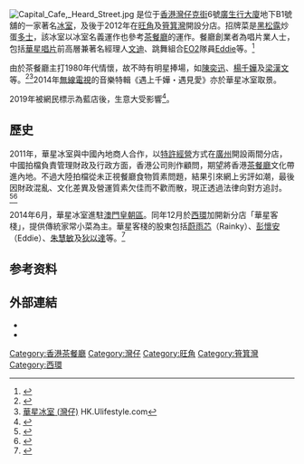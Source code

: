 {{NoteTA
|G1=Food
}}
[[File:Capital_Cafe,_Heard_Street.jpg|thumb]]
{{engname|華星冰室|Capital Café，在[[澳門|澳門]]叫：Chrisly Café}}是位于[[香港|香港]][[灣仔|灣仔]][[克街|克街]]6號[[廣生行大廈|廣生行大廈]]地下B1號舖的一家著名[[冰室|冰室]]，及後于2012年在[[旺角|旺角]]及[[筲箕灣|筲箕灣]]開設分店。招牌菜是[[黑松露|黑松露]]炒蛋[[多士|多士]]，該冰室以冰室名義運作也參考[[茶餐廳|茶餐廳]]的運作。餐廳創業者為唱片業人士，包括[[華星唱片|華星唱片]]前高層兼著名經理人[[文迪|文迪]]、跳舞組合[[EO2|EO2]]隊員[[彭懷安|Eddie]]等。<ref>{{cite news|title=懷舊茶記 演繹香港風味|url=http://paper.wenweipo.com/2016/08/23/FI1608230015.htm|accessdate=2017-04-26|publisher=香港文匯報|date=2016-08-23|archive-date=2019-09-13|archive-url=https://web.archive.org/web/20190913172125/http://paper.wenweipo.com/2016/08/23/FI1608230015.htm|dead-url=no}}</ref>

由於茶餐廳主打1980年代情懷，故不時有明星捧場，如[[陳奕迅|陳奕迅]]、[[楊千嬅|楊千嬅]]及[[梁漢文|梁漢文]]等。<ref>{{cite news|title=華星冰室開分店 Eason誓享免費餐|url=http://hd.stheadline.com/ent/ent_content.asp?contid=182890&srctype=n|accessdate=2017-04-25|publisher=頭條日報|date=2012-03-12|archive-date=2018-01-24|archive-url=https://web.archive.org/web/20180124195705/http://hd.stheadline.com/ent/ent_content.asp?contid=182890&srctype=n|dead-url=no}}</ref><ref>[http://hk.ulifestyle.com.hk/spot/detail.html?id=ABdGDloxBw5ZEANj 華星冰室 (灣仔)] {{Wayback|url=http://hk.ulifestyle.com.hk/spot/detail.html?id=ABdGDloxBw5ZEANj |date=20170519174358 }}HK.Ulifestyle.com</ref>2014年[[無線電視|無線電視]]的音樂特輯《遇上千嬅・遇見愛》亦於華星冰室取景。

2019年被網民標示為藍店後，生意大受影響<ref>{{Cite news|url=https://news.mingpao.com/pns/%E5%A8%9B%E6%A8%82/article/20191026/s00016/1572027165913/%E7%A8%B1%E3%80%8C%E8%8F%AF%E6%98%9F%E5%86%B0%E5%AE%A4%E3%80%8D%E8%A2%AB%E5%BC%B7%E5%8A%A0%E9%A1%8F%E8%89%B2-%E7%B0%A1%E6%B0%91%E8%BF%AA%E7%99%BC%E8%81%B2%E6%98%8E%E8%88%87%E9%98%BF%E5%80%AB%E5%89%B2%E5%B8%AD|title=稱「華星冰室」被強加顏色 簡民迪發聲明與阿倫割席|date=2019-10-26|publisher=明報|accessdate=2019-12-12|archive-date=2019-12-12|archive-url=https://web.archive.org/web/20191212034637/https://news.mingpao.com/pns/%25E5%25A8%259B%25E6%25A8%2582/article/20191026/s00016/1572027165913/%25E7%25A8%25B1%25E3%2580%258C%25E8%258F%25AF%25E6%2598%259F%25E5%2586%25B0%25E5%25AE%25A4%25E3%2580%258D%25E8%25A2%25AB%25E5%25BC%25B7%25E5%258A%25A0%25E9%25A1%258F%25E8%2589%25B2-%25E7%25B0%25A1%25E6%25B0%2591%25E8%25BF%25AA%25E7%2599%25BC%25E8%2581%25B2%25E6%2598%258E%25E8%2588%2587%25E9%2598%25BF%25E5%2580%25AB%25E5%2589%25B2%25E5%25B8%25AD|dead-url=no}}</ref>。

==歷史==
2011年，華星冰室與中國內地商人合作，以[[特許經營|特許經營]]方式在[[廣州|廣州]]開設兩間分店，中國拍檔負責管理財政及行政方面，香港公司則作顧問，期望將香港[[茶餐廳|茶餐廳]]文化帶進內地。不過大陸拍檔從未正視餐廳食物質素問題，結果引來網上劣評如潮，最後因財政混亂、文化差異及營運質素欠佳而不歡而散，現正透過法律向對方追討。<ref>{{cite news|title=港式奶茶多士敗北 華星冰室北上五堂課|url=http://www.etnet.com.hk/www/tc/news/topic_news_detail.php?category=china&newsid=858|accessdate=2017-04-26|publisher=iMONEY 智富雜誌|date=2013-04-19|archive-date=2019-07-24|archive-url=https://web.archive.org/web/20190724013841/http://www.etnet.com.hk/www/tc/news/topic_news_detail.php?category=china&newsid=858|dead-url=no}}</ref><ref>{{cite news|language=zh-cn|url=http://news.qoos.com/%25E8%258F%25AF%25E6%2598%259F%25E5%2586%25B0%25E5%25AE%25A4%25E9%2580%25B2%25E9%25A7%2590%25E6%259C%25AC%25E6%25BE%25B3-1698174.html|title=華星冰室進駐本澳|work=[[澳門日報|澳門日報]]|date=2014年6月7日|access-date=2014年12月30日|archive-url=https://web.archive.org/web/20141230095637/http://news.qoos.com/%25E8%258F%25AF%25E6%2598%259F%25E5%2586%25B0%25E5%25AE%25A4%25E9%2580%25B2%25E9%25A7%2590%25E6%259C%25AC%25E6%25BE%25B3-1698174.html|archive-date=2014年12月30日|dead-url=yes}}</ref>

2014年6月，華星冰室進駐[[澳門|澳門]][[皇朝區|皇朝區]]。同年12月於[[西環|西環]]加開新分店「華星客棧」，提供傳統家常小菜為主。華星客棧的股東包括[[蔚雨芯|蔚雨芯]]（Rainky）、[[彭懷安|彭懷安]]（Eddie）、[[朱慧敏|朱慧敏]]及[[狄以達|狄以達]]等。<ref>{{cite news|title=【壹週刊】華星冰室變客棧　Eddie落鋪做收銀|url=http://hk.apple.nextmedia.com/supplement/food/art/20141231/18986321|accessdate=2017-04-26|publisher=壹週刊|date=2014-12-31|archive-date=2017-05-19|archive-url=https://web.archive.org/web/20170519133518/http://hk.apple.nextmedia.com/supplement/food/art/20141231/18986321|dead-url=no}}</ref>

==参考资料==
{{reflist|2}}

==外部連結==
{{commonscat|Capital Café}}
* {{Official|http://www.chrislycafe.com.hk}}
* {{Facebook|chrislycafe}}

[[Category:香港茶餐廳|Category:香港茶餐廳]]
[[Category:灣仔|Category:灣仔]]
[[Category:旺角|Category:旺角]]
[[Category:筲箕灣|Category:筲箕灣]]
[[Category:西環|Category:西環]]